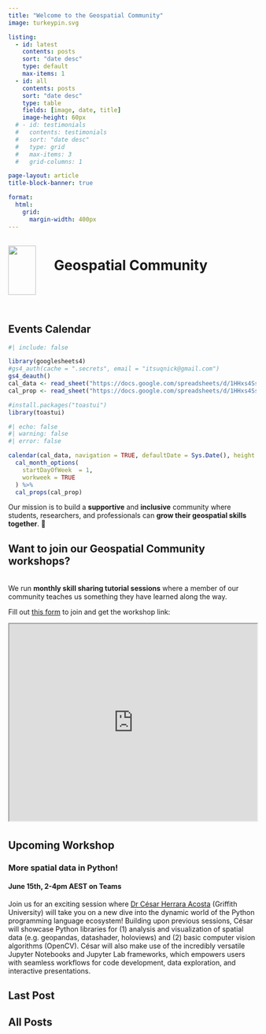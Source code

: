 ```yaml
---
title: "Welcome to the Geospatial Community"
image: turkeypin.svg

listing:
  - id: latest
    contents: posts
    sort: "date desc"
    type: default
    max-items: 1
  - id: all
    contents: posts
    sort: "date desc"
    type: table 
    fields: [image, date, title]
    image-height: 60px
  # - id: testimonials
  #   contents: testimonials
  #   sort: "date desc"
  #   type: grid
  #   max-items: 3
  #   grid-columns: 1

page-layout: article
title-block-banner: true

format:
  html:
    grid: 
      margin-width: 400px
---
```


```{=html}
<style>
#title-block-header{
  display: none;
}
#all-posts h2 {
  margin-top: 0px;
}
div.quarto-post {
  margin-bottom: 0px;
}
.tui-view-7 {
height: 100% !important;
}
.tui-full-calendar-month {
    height: 75%;
    min-height: 500px;
}
.tui-full-calendar-popup-detail .tui-full-calendar-popup-container {
    width: 330px;
}
.card-img{
  width: 100px;
}
img {
    width: 100px;
    height: 100% !important;
    max-height: 100px !important;
}

.column-margin.column-container>*:not(.collapse) {
    padding-top: 14em;
}

@media (max-width: 767.98px){
  #events-calendar{
    display: none;
  }
}
</style>

<!-- html code containing the turkey pin and page title -->

<div style="padding-bottom: 2em;">
  <div style="display: inline-block;width: 89px;">
    <img src="turkeypin.svg" style="width: 4em; vertical-align: -50px;" class="GeoCommunity Turkey Pin Logo">
  </div>

  <div style="display: inline-block;width: 70%;">
    <h1 class="title">Geospatial Community</h1>
  </div>
</div>
```
::: column-margin
## Events Calendar

```r
#| include: false

library(googlesheets4)
#gs4_auth(cache = ".secrets", email = "itsuqnick@gmail.com")
gs4_deauth()
cal_data <- read_sheet("https://docs.google.com/spreadsheets/d/1HHxs4SsFO1ImH5XbMgTwK2QrheN8d8N3_9P5L0QiPUg/edit#gid=308321545", sheet = "confirmed")
cal_prop <- read_sheet("https://docs.google.com/spreadsheets/d/1HHxs4SsFO1ImH5XbMgTwK2QrheN8d8N3_9P5L0QiPUg/edit#gid=308321545", sheet = "cal_properties")

#install.packages("toastui")
library(toastui)
```

```r
#| echo: false
#| warning: false
#| error: false

calendar(cal_data, navigation = TRUE, defaultDate = Sys.Date(), height = "600") %>% 
  cal_month_options(
    startDayOfWeek  = 1, 
    workweek = TRUE
  ) %>% 
  cal_props(cal_prop)
```
:::

Our mission is to build a **supportive** and **inclusive** community where students, researchers, and professionals can **grow their geospatial skills together**. 🌱

::: {.callout-note icon="false" collapse="true"}
# Want to **join** our Geospatial Community workshops?

<br> We run **monthly skill sharing tutorial sessions** where a member of our community teaches us something they have learned along the way.

Fill out [this form](https://docs.google.com/forms/d/e/1FAIpQLSeXfv6EPzm6ur5e9IrDPK07e5N1y2xxYNQlBe_xutTDu-ajBw/viewform) to join and get the workshop link:

```{=html}
<iframe width="100%" height="400px" src="https://docs.google.com/forms/d/e/1FAIpQLSeXfv6EPzm6ur5e9IrDPK07e5N1y2xxYNQlBe_xutTDu-ajBw/viewform" title="R for mapping and more"></iframe>
```
:::

## Upcoming Workshop {style="padding-top: 5px;"}

### More spatial data in Python!

#### June 15th, 2-4pm AEST on Teams

Join us for an exciting session where [Dr César Herrara Acosta](https://experts.griffith.edu.au/30877-c%C3%A9sar-herrera-acosta) (Griffith University) will take you on a new dive into the dynamic world of the Python programming language ecosystem! Building upon previous sessions, César will showcase Python libraries for (1) analysis and visualization of spatial data (e.g. geopandas, datashader, holoviews) and (2) basic computer vision algorithms (OpenCV). 
César will also make use of the incredibly versatile Jupyter Notebooks and Jupyter Lab frameworks, which empowers users with seamless workflows for code development, data exploration, and interactive presentations.

## Last Post

::: {#latest}
:::

## All Posts

::: {#all}
:::
